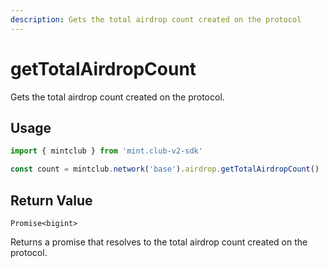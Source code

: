```yaml
---
description: Gets the total airdrop count created on the protocol 
---
```


# getTotalAirdropCount 

Gets the total airdrop count created on the protocol. 

## Usage

```ts twoslash [example.ts]
import { mintclub } from 'mint.club-v2-sdk'

const count = mintclub.network('base').airdrop.getTotalAirdropCount() 
```

## Return Value

`Promise<bigint>`

Returns a promise that resolves to the total airdrop count created on the protocol.

